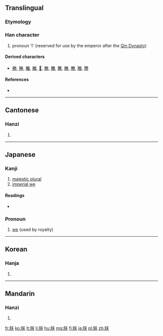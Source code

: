 ==Translingual==
===Etymology===
{{Han compound|舟|灷|alt2=关}}
{{Han etyl}}

===Han character===
{{Han char|rn=74|rad=月|as=06|sn=10|four=7823<sub>4</sub>|canj=月廿大 (BTK)}}

# pronoun 'I' (reserved for use by the emperor after the [[w:Qin Dynasty|Qin Dynasty]])

====Derived characters====
* [[勝]], [[塍]], [[螣]], [[縢]], [[𠗲]], [[滕]], [[黱]], [[騰]], [[幐]], [[賸]], [[榺]], [[謄]]

====References====
* {{Han ref|kx=0505.190|dkj=14361|dj=0884.120|hdz=32071.050|uh=6715|ud=26389|bh=AED3|bd=44755}}

----

==Cantonese==

===Hanzi===
{{yue-hanzi|jyut=zam6|y=jam6}}

# {{defn|lang=yue|sort=月06}}

----

==Japanese==

===Kanji===
{{ja-kanji|grade=c|rs=月06}}

# [[majestic plural]]
# [[imperial we]]

====Readings====
* {{ja-readings
|goon=[[じん]] (jin) < [[ぢむ]] (dimu) {{qualifier|non-[[w:Jōyō kanji|Jōyō]] reading}}
|kanon=[[ちん]] (chin) < [[ちむ]] (chimu)
|kun=[[われ]] (ware), [[きざし]] (kizashi)}}

===Pronoun===
{{ja-pos|k|pronoun|hira=ちん|rom=chin}} 

# [[we]] (used by royalty)

----

==Korean==

===Hanja===
{{ko-hanja|hangeul=짐|eumhun=|rv=jim|mr=chim|y=cim}}

# {{defn|lang=ko|sort=月06}}

----

==Mandarin==

===Hanzi===
{{cmn-hanzi|pin=[[zhèn]] ([[zhen4]])|wg=chen<sup>4</sup>}}

# {{defn|lang=cmn|sort=月06}}

[[fr:朕]]
[[ko:朕]]
[[lt:朕]]
[[li:朕]]
[[hu:朕]]
[[mg:朕]]
[[fj:朕]]
[[ja:朕]]
[[pl:朕]]
[[zh:朕]]